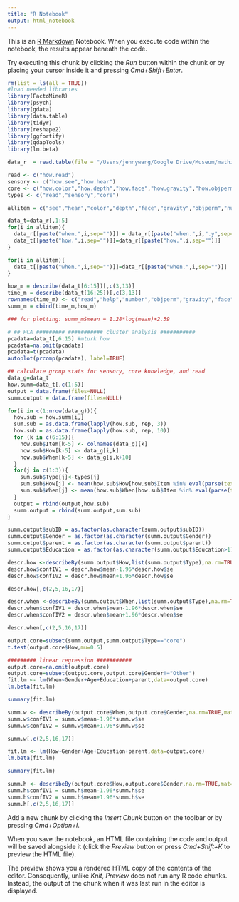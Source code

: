 ```yaml
---
title: "R Notebook"
output: html_notebook
---
```


This is an [R Markdown](http://rmarkdown.rstudio.com) Notebook. When you execute code within the notebook, the results appear beneath the code. 

Try executing this chunk by clicking the *Run* button within the chunk or by placing your cursor inside it and pressing *Cmd+Shift+Enter*. 

```r
rm(list = ls(all = TRUE))
#load needed libraries
library(FactoMineR)
library(psych)
library(gdata)
library(data.table)
library(tidyr)
library(reshape2)
library(ggfortify)
library(qdapTools)
library(lm.beta)

data_r  = read.table(file = "/Users/jennywang/Google Drive/Museum/mathitude/data/alternative analyses/mathitude_slider.csv", sep=",",header=TRUE, na.strings="")

read <- c("how.read")
sensory <- c("how.see","how.hear")
core <- c("how.color","how.depth","how.face","how.gravity","how.objperm","how.number","how.help")
types <- c("read","sensory","core")

allitem = c("see","hear","color","depth","face","gravity","objperm","number","help","read")

data_t=data_r[,1:5]
for(i in allitem){
  data_r[[paste("when.",i,sep="")]] = data_r[[paste("when.",i,".y",sep="")]]+data_r[[paste("when.",i,".m",sep="")]]/12
  data_t[[paste("how.",i,sep="")]]=data_r[[paste("how.",i,sep="")]]
}

for(i in allitem){
  data_t[[paste("when.",i,sep="")]]=data_r[[paste("when.",i,sep="")]]
}

how_m = describe(data_t[6:15])[,c(3,13)]
time_m = describe(data_t[16:25])[,c(3,13)]
rownames(time_m) <- c("read","help","number","objperm","gravity","face","depth","color","hear","see")
summ_m = cbind(time_m,how_m)

### for plotting: summ_m$mean = 1.28*log(mean)+2.59

```

```r
# ## PCA ######### ########### cluster analysis ###########
pcadata=data_t[,6:15] #mturk how
pcadata=na.omit(pcadata)
pcadata=t(pcadata)
autoplot(prcomp(pcadata), label=TRUE)
```


```r
## calculate group stats for sensory, core knowledge, and read
data_g=data_t
how.summ=data_t[,c(1:5)]
output = data.frame(files=NULL)
summ.output = data.frame(files=NULL)

for(i in c(1:nrow(data_g))){
  how.sub = how.summ[i,]
  sum.sub = as.data.frame(lapply(how.sub, rep, 3))
  how.sub = as.data.frame(lapply(how.sub, rep, 10))
  for (k in c(6:15)){
    how.sub$Item[k-5] <- colnames(data_g)[k]
    how.sub$How[k-5] <- data_g[i,k]
    how.sub$When[k-5] <- data_g[i,k+10]
  }
  for(j in c(1:3)){
    sum.sub$Type[j]<-types[j]
    sum.sub$How[j] <- mean(how.sub$How[how.sub$Item %in% eval(parse(text = types[j]))],na.rm=TRUE)
    sum.sub$When[j] <- mean(how.sub$When[how.sub$Item %in% eval(parse(text = types[j]))],na.rm=TRUE)
  }
  output = rbind(output,how.sub)
  summ.output = rbind(summ.output,sum.sub)
}

summ.output$subID = as.factor(as.character(summ.output$subID))
summ.output$Gender = as.factor(as.character(summ.output$Gender))
summ.output$parent = as.factor(as.character(summ.output$parent))
summ.output$Education = as.factor(as.character(summ.output$Education>1))

descr.how <-describeBy(summ.output$How,list(summ.output$Type),na.rm=TRUE,mat=TRUE)
descr.how$confIV1 = descr.how$mean-1.96*descr.how$se
descr.how$confIV2 = descr.how$mean+1.96*descr.how$se

descr.how[,c(2,5,16,17)]


```

```r

descr.when <-describeBy(summ.output$When,list(summ.output$Type),na.rm=TRUE,mat=TRUE)
descr.when$confIV1 = descr.when$mean-1.96*descr.when$se
descr.when$confIV2 = descr.when$mean+1.96*descr.when$se

descr.when[,c(2,5,16,17)]
```

```r
output.core=subset(summ.output,summ.output$Type=="core")
t.test(output.core$How,mu=0.5)

```

```r
######### linear regression ###########
output.core=na.omit(output.core)
output.core=subset(output.core,output.core$Gender!="Other")
fit.lm <- lm(When~Gender+Age+Education+parent,data=output.core)
lm.beta(fit.lm)
```

```r
summary(fit.lm)
```

```r

summ.w <- describeBy(output.core$When,output.core$Gender,na.rm=TRUE,mat=TRUE)
summ.w$confIV1 = summ.w$mean-1.96*summ.w$se
summ.w$confIV2 = summ.w$mean+1.96*summ.w$se

summ.w[,c(2,5,16,17)]


```

```r

fit.lm <- lm(How~Gender+Age+Education+parent,data=output.core)
lm.beta(fit.lm)
```

```r
summary(fit.lm)

```

```r
summ.h <- describeBy(output.core$How,output.core$Gender,na.rm=TRUE,mat=TRUE)
summ.h$confIV1 = summ.h$mean-1.96*summ.h$se
summ.h$confIV2 = summ.h$mean+1.96*summ.h$se
summ.h[,c(2,5,16,17)]
```


Add a new chunk by clicking the *Insert Chunk* button on the toolbar or by pressing *Cmd+Option+I*.

When you save the notebook, an HTML file containing the code and output will be saved alongside it (click the *Preview* button or press *Cmd+Shift+K* to preview the HTML file). 

The preview shows you a rendered HTML copy of the contents of the editor. Consequently, unlike *Knit*, *Preview* does not run any R code chunks. Instead, the output of the chunk when it was last run in the editor is displayed.


